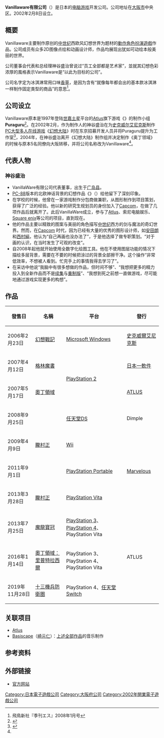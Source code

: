 {{NoteTA
|G1=Games
}}
{{Infobox Company
| company_name        = VANILLAWARE有限公司
| company_name_en     = VANILLAWARE Ltd.
| company_logo        = 
| company_type        = [[有限公司|有限公司]]
| original_text       = {{lang|ja|ヴァニラウェア有限会社}}
| original_spelling   = 
| company_slogan      = 
| market_information  = 
| ROC_UBN             = 
| abbreviated_name    = 
| predecessor         =
| successor           =
| foundation          = 2002年2月8日
| location            = {{JAP}}[[大阪府|大阪府]][[大阪市|大阪市]][[中央区_(大阪市)|中央区]]安土町3-2-14<br>Sankyu Building12F
| zip_code            = [[〒|〒]]541-0052
| area_served         = 
| telephone_no        = 
| key_people          = 董事会代表兼总经理 神谷盛治
| industry            = 
| products            = 游戏软件开发
| services            = 
| capital             = 
| revenue             = 
| operating_income    = 
| profit              = 
| total_asset         = 
| net_asset           = 
| market_value        = 
| num_employees       = 29人（2019年1月資料）
| equity              =
| P/E ratio           = 
| earnings per share  = 
| Net asset value     = 
| accounting_period   = 
| parent              = 
| divisions           = 
| major_shareholder   = 
| subsid              = 
| homepage            = http://vanillaware.co.jp/
| width               = 250px
}}

'''Vanillaware有限公司'''（{{lang-ja|ヴァニラウェア有限会社}}）是日本的[[电脑游戏|电脑游戏]]开发公司。公司地址在[[大阪市|大阪市]]中央区。2002年2月8日设立。

== 概要 ==
Vanillaware主要制作原创的[[中世纪|中世纪]]西欧风幻想世界为题材的[[動作角色扮演遊戲|動作角色扮演遊戲]]作品。公司成员有众多2D图像点绘和动画设计师，作品均展现出犹如可动绘本般美丽的世界。

公司董事会代表和总经理神谷盛治曾说过“员工全部都是艺术家”，並就其幻想色彩浓厚的風格表示Vanillaware是“以此为目标的公司”。

公司名字定为冰淇淋常用口味[[香草|香草]]，是因为含有“就像每年都会出的基本款冰淇淋一样制作固定类型的商品”的意思<ref name=s200801>飛鳥新社『季刊エス』2008年1月号</ref>。

== 公司设立 ==
Vanillaware原本是1997年登陆[[世嘉土星|世嘉土星]]平台的[[Atlus|Atlus]]旗下游戏《{{tsl|ja|プリンセスクラウン|公主皇冠}}》的制作小组'''Puraguru'''<ref name="1UPInterview">{{cite web |author=Mielke, James |date=2006-06-27 |url=http://www.1up.com/do/newsStory?cId=3160617 |title=GrimGrimoire Developer Interviewed |publisher=1UP.com |accessdate=2007-08-17 |deadurl=yes |archiveurl=https://web.archive.org/web/20070927191431/http://www.1up.com/do/newsStory?cId=3160617 |archivedate=2007-09-27 }}</ref>。在2002年2月，作为制作人的神谷盛治在为[[史克威尔艾尼克斯|史克威尔艾尼克斯]]制作[[个人电脑|PC]][[大型多人在线游戏|大型多人在线游戏]]《[[幻想大陆|幻想大陆]]》时在东京招募开发人员并将Puraguru提升为工作室<ref name="Gamasutra">{{cite web |title=King of 2D: Vanillaware's George Kamitani (Page 1) |url=http://www.gamasutra.com/view/feature/4097/king_of_2d_vanillawares_george_.php |date=2009-08-03 |accessdate=2011-08-08 |author=Sheffield, Brandon |publisher=Gamasutra |archive-date=2021-08-28 |archive-url=https://web.archive.org/web/20210828110114/https://www.gamasutra.com/view/feature/4097/king_of_2d_vanillawares_george_.php }}</ref>，2004年，在神谷盛治离开《幻想大陆》制作组并决定制作《奥丁领域》的时候与原本5名同僚向大阪转移，并将公司名称改为Vanillaware<ref name="1UPInterview" />。

== 代表人物 ==
=== 神谷盛治 ===
*VanillaWare有限公司代表董事，出生于[[广岛县|广岛县]]。 
*[[PC-8801|PC-88]]版本的北欧神话背景的幻想作品《{{link-ja|黑玛瑙|ザ・ブラックオニキス}}》（{{lang|ja|ザ・ブラックオニキス}}）给他留下了深刻印象。 
*在学校的时候，他曾在一家游戏制作分包商做兼职，从图形制作到项目策划，获得了广泛的经验。他以新的研究生规划员的身份加入了[[Capcom|Capcom]]，在做了几项作品后就离开了。此后VanillaWare成立，参与了[[Atlus|Atlus]]、索尼电脑娱乐、[[史克威尔艾尼克斯|Square enix]]等公司的项目，直到现在。
*他的作品主要以精致的图案与美丽的角色描写[[中世纪|中世纪]]西方的剑与魔法的奇幻世界。然而，在[[Capcom|Capcom]] 时代，因为已经有大量的优秀的图形设计师，如[[安田朗|安田朗]]和[[西村絹|西村絹]]，他认为“自己再画也没办法了”，于是他选择了做专职策划。“对于画的认识，在当时发生了可观的改变”。
*自2008年起他就开始使用全数字化绘图工具。他在不使用图层功能的情况下描绘多层背景，需要在不要的时候把涂过的背景全部擦干净。这个操作“非常低效率，不想被人看到。忙完手上的事情我得去学习了”。
*在采访中他说“我脑中有很多想做的作品，但时间不够”、“我想把更多的精力投入到全新作品而不是[[续集|续集]]与[[重制版|重制版]]”、“我想到死之前想一直做游戏，尽可能地通过游戏实现更多的构想”。

== 作品 ==
{| class="wikitable" 
|-
! 發售日 !! 名稱 !! 平台 !! 發行
|-
| 2006年2月23日 || [[幻想戰記|幻想戰記]] || [[Microsoft_Windows|Microsoft Windows]] || [[史克威爾艾尼克斯|史克威爾艾尼克斯]]
|-
| 2007年4月12日 || [[格林魔書|格林魔書]] || rowspan="2"|[[PlayStation_2|PlayStation 2]] || [[日本一軟件|日本一軟件]]
|-
| 2007年5月17日 || [[奧丁領域|奧丁領域]] || [[ATLUS|ATLUS]]
|-
| 2008年9月25日 || {{tsl|en|Kumatanchi|可愛熊之家}} || [[任天堂DS|任天堂DS]] || Dimple
|-
| 2009年4月9日 || [[朧村正|朧村正]] || [[Wii|Wii]] || rowspan="3"|[[Marvelous|Marvelous]]
|-
| 2011年9月1日 || {{tsl|ja|グランナイツヒストリー|聖騎戰史}} || [[PlayStation_Portable|PlayStation Portable]]
|-
| 2013年3月28日 || [[朧村正|朧村正]] || [[PlayStation_Vita|PlayStation Vita]]
|-
| 2013年7月25日 || [[魔龍寶冠|魔龍寶冠]] || [[PlayStation_3|PlayStation 3]]、[[PlayStation_4|PlayStation 4]]、PlayStation Vita || rowspan="3"|ATLUS
|-
| 2016年1月14日 || [[奧丁領域#奧丁領域：里普特拉西爾|奧丁領域：里普特拉西爾]] || PlayStation 3、PlayStation 4、PlayStation Vita
|-
| 2019年11月28日 || [[十三機兵防衛圏|十三機兵防衛圏]] || PlayStation 4、[[任天堂Switch|任天堂Switch]]
|}

== 关联项目 ==
* [[Atlus|Atlus]]
* [[Basiscape|Basiscape]]（[[崎元仁|崎元仁]]）：[[#作品|上述全部作品]]的音乐制作

== 参考资料 ==
{{reflist}}

== 外部链接==
* [http://vanillaware.co.jp/ 官方网站] {{Wayback|url=http://vanillaware.co.jp/ |date=20220331073621 }}

{{vanillaware}}
[[Category:日本電子遊戲公司|Category:日本電子遊戲公司]]
[[Category:大阪府公司|Category:大阪府公司]]
[[Category:2002年開業電子遊戲公司|Category:2002年開業電子遊戲公司]]